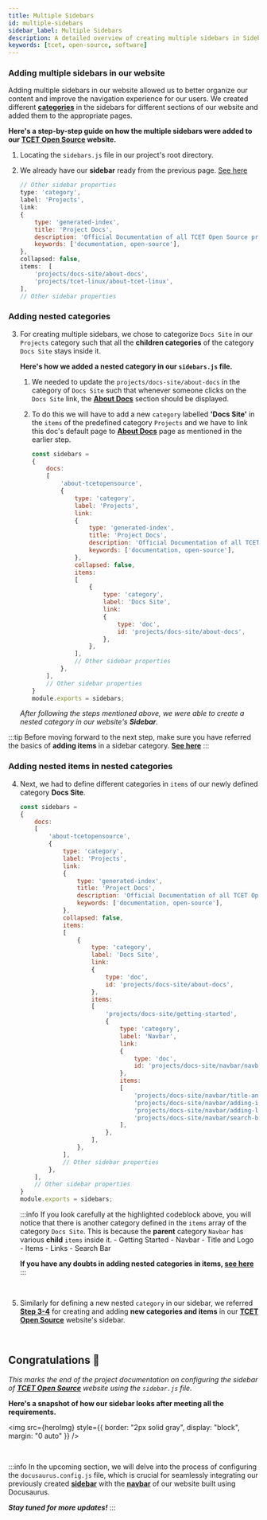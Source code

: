 ```yaml
---
title: Multiple Sidebars
id: multiple-sidebars
sidebar_label: Multiple Sidebars
description: A detailed overview of creating multiple sidebars in Sidebar of TCET Open Source Website
keywords: [tcet, open-source, software]
---
```


### Adding multiple sidebars in our website

Adding multiple sidebars in our website allowed us to better organize our content and improve the navigation experience for our users. We created different [**categories**](adding-categories) in the sidebars for different sections of our website and added them to the appropriate pages.

**Here's a step-by-step guide on how the multiple sidebars were added to our [TCET Open Source](https://opensource.tcetmumbai.in/)  website.**

1. Locating the `sidebars.js` file in our project's root directory.

2. We already have our **sidebar** ready from the previous page. [See here](adding-items#adding-and-organizing-items-in-sidebar-categories)

    ```jsx title="sidebars.js" {13-14} showLineNumbers
    // Other sidebar properties
    type: 'category',
    label: 'Projects',
    link: 
    {
        type: 'generated-index',
        title: 'Project Docs',
        description: 'Official Documentation of all TCET Open Source projects',
        keywords: ['documentation, open-source'],
    },
    collapsed: false,
    items:  [
        'projects/docs-site/about-docs',
        'projects/tcet-linux/about-tcet-linux',
    ],
    // Other sidebar properties
    ```
### Adding nested categories

3. For creating multiple sidebars, we chose to categorize `Docs Site` in our `Projects` category such  that all the **children categories** of the category `Docs Site` stays inside it. 

    **Here's how we added a nested category in our `sidebars.js` file.**

    1. We needed to update the `projects/docs-site/about-docs` in the category of `Docs Site` such that whenever someone clicks on the `Docs Site` link, the [**About Docs**](../about-docs.md) section should be displayed.

    2. To do this we will have to add a new `category` labelled **'Docs Site'** in the `items` of the predefined category `Projects` and we have to link this doc's default page to [**About Docs**](../about-docs.md) page as mentioned in the earlier step.

        ```jsx title="sidebars.js" {19-27} showLineNumbers
        const sidebars = 
        {
            docs: 
            [
                'about-tcetopensource',
                {
                    type: 'category',
                    label: 'Projects',
                    link: 
                    {
                        type: 'generated-index',
                        title: 'Project Docs',
                        description: 'Official Documentation of all TCET Open Source projects',
                        keywords: ['documentation, open-source'],
                    },
                    collapsed: false,
                    items:  
                    [
                        {
                            type: 'category',
                            label: 'Docs Site',
                            link:
                            {
                                type: 'doc',
                                id: 'projects/docs-site/about-docs',
                            },
                        },
                    ],
                    // Other sidebar properties
                },
            ],
            // Other sidebar properties
        }
        module.exports = sidebars;
        ```

    _After following the steps mentioned above, we were able to create a nested category in our website's **Sidebar**._

:::tip 
Before moving forward to the next step, make sure you have referred the  basics of **adding items** in a sidebar category. [**See here**](adding-items)
:::


### Adding nested items in nested categories

4. Next, we had to define different categories in `items` of our newly defined category **Docs Site**.

    ```jsx title="sidebars.js" {27-46} showLineNumbers
    const sidebars = 
    {
        docs: 
        [
            'about-tcetopensource',
            {
                type: 'category',
                label: 'Projects',
                link: 
                {
                    type: 'generated-index',
                    title: 'Project Docs',
                    description: 'Official Documentation of all TCET Open Source projects',
                    keywords: ['documentation, open-source'],
                },
                collapsed: false,
                items:  
                [
                    {
                        type: 'category',
                        label: 'Docs Site',
                        link:
                        {
                            type: 'doc',
                            id: 'projects/docs-site/about-docs',
                        },
                        items: 
                        [
                            'projects/docs-site/getting-started',
                            {
                                type: 'category',
                                label: 'Navbar',
                                link:
                                {
                                    type: 'doc',
                                    id: 'projects/docs-site/navbar/navbar',
                                },
                                items: 
                                [ 
                                    'projects/docs-site/navbar/title-and-logo',
                                    'projects/docs-site/navbar/adding-items',
                                    'projects/docs-site/navbar/adding-links',
                                    'projects/docs-site/navbar/search-bar',
                                ],
                            },
                        ],
                    },
                ],
                // Other sidebar properties
            },
        ],
        // Other sidebar properties
    }
    module.exports = sidebars;
    ```   

    :::info
    If you look carefully at the highlighted codeblock above, you will notice that there is another category defined in the `items` array of the category `Docs Site`. This is because the **parent** category `Navbar` has various **child** `items` inside it. 
        - Getting Started
        - Navbar
            - Title and Logo
            - Items
            - Links
            - Search Bar

    **If you have any doubts in adding nested categories in items, [see here](#adding-nested-categories)**
    :::

<br />

    
5. Similarly for defining a new nested `category` in our sidebar, we referred **[Step 3-4](#adding-nested-categories)** for creating and adding **new categories and items** in our [**TCET Open Source**](https://opensource.tcetmumbai.in/) website's sidebar.
    
<br />

## Congratulations 🎊

_This marks the end of the project documentation on configuring the sidebar of [**TCET Open Source**](https://opensource.tcetmumbai.in/) website using the `sidebar.js` file._

**Here's a snapshot of how our sidebar looks after meeting all the requirements.**


<img src={heroImg} style={{ border: "2px solid gray", display: "block", margin: "0 auto" }} />

<br />

:::info
In the upcoming section, we will delve into the process of configuring the `docusaurus.config.js` file, which is crucial for seamlessly integrating our previously created [**sidebar**](sidebar.md) with the [**navbar**](../navbar/navbar.md) of our website built using Docusaurus.

<i><b>Stay tuned for more updates!</b></i>
:::




    
    